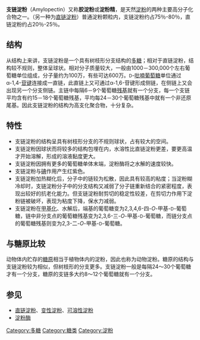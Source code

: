 {{noteTA|G1=LS}}
{{Chembox
| NameEn = Amylopectin
| ImageFile = Amylopektin Sessel.svg
| ImageSize = 250px
| ImageName = 支链淀粉的结构
| IUPACName = 
| OtherNames = 
| Section1 = {{Chembox Identifiers
| CASNo = 9037-22-3
| CASNo_Ref = {{cascite|correct|CAS}}
|  PubChem  =  
|  EINECS  =  232-911-6
|  SMILES  =  |  ChemSpiderID_Ref  = {{chemspidercite|changed|chemspider}}|  ChemSpiderID  =  None
|  UNII_Ref  = {{fdacite|correct|FDA}}|  UNII  =  4XO4QFV777
}}
| Section2 = {{Chembox Properties
| Formula = 可变
| MolarMass = 
| Appearance = 白色粉末
| Density = 
| MeltingPt = 
| BoilingPt = 
| Solubility = }}
| Section3 = {{Chembox Hazards
| MainHazards = 
| FlashPt = 
| Autoignition = }}
}}

'''支链淀粉'''（Amylopectin）又称'''胶淀粉'''或'''淀粉精'''，是天然[[淀粉|淀粉]]的两种主要高分子化合物之一。（另一种为[[直链淀粉|直链淀粉]]）普通淀粉颗粒内，支链淀粉约占75％-80％，直链淀粉约占20％-25％。

== 结构 ==
从结构上来讲，支链淀粉是一个具有树枝形分支结构的[[多糖|多糖]]；相对于直链淀粉，结构较不规则，整体呈球状。相对分子质量较大，一般由1000－300,000个左右葡萄糖单位组成，分子量约为100万，有些可达600万。<small>D</small>-[[吡喃糖|吡喃]][[葡萄糖|葡萄糖]]单位通过α-1,4-[[苷键|苷键]]连接成一直链，此直链上又可通过α-1,6-苷键形成侧链，在侧链上又会出现另一个分支侧链。主链中每隔6－9个葡萄糖[[残基|残基]]就有一个分支，每一个支链平均含有约15－18个葡萄糖残基，平均每24－30个葡萄糖残基中就有一个非还原尾基。因此支链淀粉的结构为高支化聚合物，十分复杂。

== 特性 ==
* 支链淀粉的结构呈具有树枝形分支的不规则球状，占有较大的空间。
* 支链淀粉因球状而将较多的结构包埋在内，水溶性比直链淀粉更差，要更高温才开始溶解，形成的溶液黏度更大。
* 支链淀粉因拥有更多的葡萄糖单体末端，淀粉酶将之水解的速度较快。
* 支链淀粉与[[盧戈氏碘液|碘]]作用产生红紫色。
* 支链淀粉加热糊化后，分子中的链较为松散，因此具有较高的粘度；当淀粉糊冷却时，支链淀粉分子中的分支结构又减弱了分子链重新结合的紧密程度，表现出较好的抗老化能力。但支链淀粉耐剪切的稳定性较差，在剪切力作用下淀粉链被破坏，表现为粘度下降，保水力减弱。
* 支链淀粉在[[甲基化|甲基化]]、水解后，端基的葡萄糖变为2,3,4,6-四-''O''-甲基-<small>D</small>-葡萄糖，链中非分支点的葡萄糖残基变为2,3,6-三-''O''-甲基-<small>D</small>-葡萄糖，而链分支点的葡萄糖残基则变为2,3-二-''O''-甲基-<small>D</small>-葡萄糖。

== 与糖原比较 ==
动物体内贮存的[[糖原|糖原]]相当于植物体内的淀粉，因此也称为动物淀粉。糖原的结构与支链淀粉较为相似，但树枝形的分支更多。支链淀粉一般是每隔24～30个葡萄糖才有一个分支，糖原的支链多大约8～12个葡萄糖就有一个分支。

== 参见 ==
* [[直链淀粉|直链淀粉]]、[[变性淀粉|变性淀粉]]、[[可溶性淀粉|可溶性淀粉]]
* [[淀粉酶|淀粉酶]]

{{carbohydrates}}

[[Category:多糖|Category:多糖]]
[[Category:糖类|Category:糖类]]
[[Category:淀粉|Category:淀粉]]